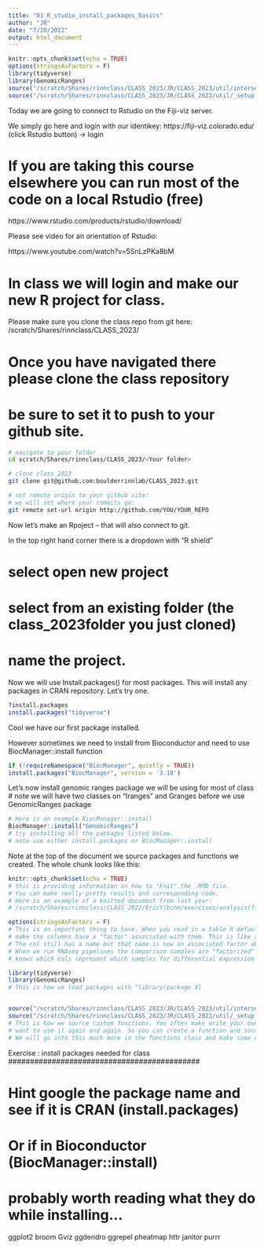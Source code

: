 ```yaml
---
title: "01_R_studio_install_packages_basics"
author: "JR"
date: "7/20/2022"
output: html_document
---
```


```r
knitr::opts_chunk$set(echo = TRUE)
options(stringsAsFactors = F)
library(tidyverse)
library(GenomicRanges)
source("/scratch/Shares/rinnclass/CLASS_2023/JR/CLASS_2023/util/intersect_functions.R")
source("/scratch/Shares/rinnclass/CLASS_2023/JR/CLASS_2023/util/_setup.R")
```

Today we are going to connect to Rstudio on the Fiji-viz server.

We simply go here and login with our identikey:
https://fiji-viz.colorado.edu/
(click Rstudio button) -> login

# If you are taking this course elsewhere you can run most of the code on a local Rstudio (free)
https://www.rstudio.com/products/rstudio/download/


Please see video for an orientation of Rstudio:

https://www.youtube.com/watch?v=5SnLzPKa8bM

# In class we will login and make our new R project for class.

Please make sure you clone the class repo from git here:
/scratch/Shares/rinnclass/CLASS_2023/<Your folder>

# Once you have navigated there please clone the class repository 
# be sure to set it to push to your github site.


```bash
# navigate to your folder
cd scratch/Shares/rinnclass/CLASS_2023/<Your folder>

# clone class_2023
git clone git@github.com:boulderrinnlab/CLASS_2023.git

# set remote origin to your github site:
# we will set where your commits go:
git remote set-url origin http://github.com/YOU/YOUR_REPO

```

Now let's make an Rpoject -- that will also connect to git.

In the top right hand corner there is a dropdown with "R shield"

# select open new project
# select from an existing folder (the class_2023folder you just cloned)
# name the project.


Now we will use Install.packages() for most packages. This will install any packages in CRAN repository. Let's try one.

```R
?install.packages
install.packages("tidyverse")
```


Cool we have our first package installed.

However sometimes we need to install from Bioconductor and need to use BiocManager::install function

```R
if (!requireNamespace("BiocManager", quietly = TRUE))
install.packages("BiocManager", version = '3.10')
```

Let's now install genomic ranges package we will be using for most of class
# note we will have two classes on "Iranges" and Granges before we use GenomicRanges package

```R
# Here is an example BiocManager::install
BiocManager::install("GenomicRanges")
# try installing all the packages listed below.
# note use either install.packages or BiocManager::install

```


Note at the top of the document we source packages and functions we created.
The whole chunk looks like this:

```r
knitr::opts_chunk$set(echo = TRUE)
# this is providing information on how to "knit" the .RMD file.
# You can make really pretty results and corresponding code.
# Here is an example of a knitted document from last year:
# /scratch/Shares/rinnclass/CLASS_2022/EricY/bchm/exercises/analysis/final

options(stringsAsFactors = F)
# This is an important thing to have. When you read in a table R default is to
# make the columns have a "factor" associated with them. This is like a "meta variable"
# The col still has a name but that name is now an associated factor above the name.
# When we run RNAseq pipelines the comparison samples are "factorized" so the program
# knows which cols represent which samples for differential expression etc.

library(tidyverse)
library(GenomicRanges)
# This is how we load packages with "library(package X)


source("/scratch/Shares/rinnclass/CLASS_2023/JR/CLASS_2023/util/intersect_functions.R")
source("/scratch/Shares/rinnclass/CLASS_2023/JR/CLASS_2023/util/_setup.R")
# This is how we source custom functions. You often make write your own function and then 
# want to use it again and again. So you can create a function and source it from util.
# We will go into this much more in the functions class and make some of our own customized to our goals.
```


############################################
Exercise : install packages needed for class
############################################

# Hint google the package name and see if it is CRAN (install.packages)
# Or if in Bioconductor (BiocManager::install)

# probably worth reading what they do while installing...

ggplot2
broom
Gviz
ggdendro
ggrepel
pheatmap
httr
janitor
purrr






